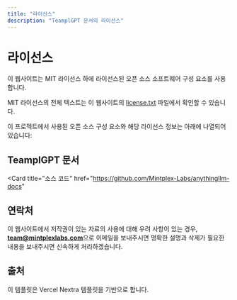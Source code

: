```yaml
---
title: "라이선스"
description: "TeamplGPT 문서의 라이선스"
---
```



# 라이선스

이 웹사이트는 MIT 라이선스 하에 라이선스된 오픈 소스 소프트웨어 구성 요소를 사용합니다.

MIT 라이선스의 전체 텍스트는 이 웹사이트의 [license.txt](/licence.txt) 파일에서 확인할 수 있습니다.

이 프로젝트에서 사용된 오픈 소스 구성 요소와 해당 라이선스 정보는 아래에 나열되어 있습니다:

## TeamplGPT 문서

<Cards>
  <Card title="웹사이트" href="https://docs.anythingllm.com">
  </Card>

<Card
  title="소스 코드"
  href="https://github.com/Mintplex-Labs/anythingllm-docs"
></Card>

  <Card title="라이선스 (MIT)" href="https://github.com/Mintplex-Labs/anythingllm-docs/blob/main/LICENSE">
  </Card>
</Cards>

## 연락처

이 웹사이트에서 저작권이 있는 자료의 사용에 대해 우려 사항이 있는 경우, **team@mintplexlabs.com**으로 이메일을 보내주시면 명확한 설명과 삭제가 필요한 내용을 보내주시면 신속하게 처리하겠습니다.

## 출처

이 템플릿은 Vercel Nextra 템플릿을 기반으로 합니다.
